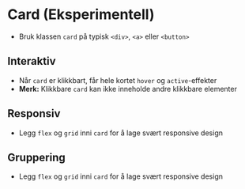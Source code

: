 
<Meta of={stories} />
<PkgInfo />

# Card (Eksperimentell)
- Bruk klassen `card` på typisk `<div>`, `<a>` eller `<button>`
<Canvas of={stories.Default} />

## Interaktiv
- Når `card` er klikkbart, får hele kortet `hover` og `active`-effekter
- **Merk:** Klikkbare `card` kan ikke inneholde andre klikkbare elementer
<Canvas of={stories.Interactive} />

## Responsiv
- Legg `flex` og `grid` inni `card` for å lage svært responsive design
<Canvas of={stories.Responsive} />

## Gruppering
- Legg `flex` og `grid` inni `card` for å lage svært responsive design
<Canvas of={stories.Group} />